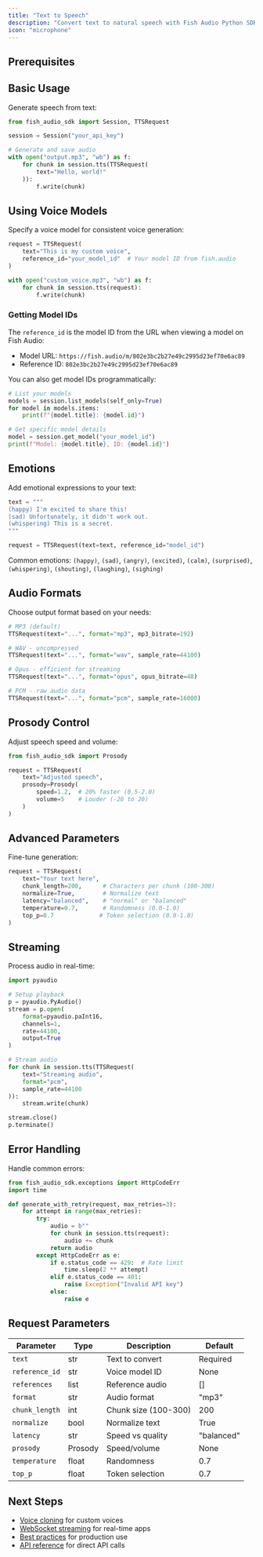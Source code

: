 ```yaml
---
title: "Text to Speech"
description: "Convert text to natural speech with Fish Audio Python SDK"
icon: "microphone"
---
```



## Prerequisites

<Prerequisites />

## Basic Usage

Generate speech from text:

```python
from fish_audio_sdk import Session, TTSRequest

session = Session("your_api_key")

# Generate and save audio
with open("output.mp3", "wb") as f:
    for chunk in session.tts(TTSRequest(
        text="Hello, world!"
    )):
        f.write(chunk)
```

## Using Voice Models

Specify a voice model for consistent voice generation:

```python
request = TTSRequest(
    text="This is my custom voice",
    reference_id="your_model_id"  # Your model ID from fish.audio
)

with open("custom_voice.mp3", "wb") as f:
    for chunk in session.tts(request):
        f.write(chunk)
```

### Getting Model IDs

The `reference_id` is the model ID from the URL when viewing a model on Fish Audio:

- Model URL: `https://fish.audio/m/802e3bc2b27e49c2995d23ef70e6ac89`
- Reference ID: `802e3bc2b27e49c2995d23ef70e6ac89`

You can also get model IDs programmatically:

```python
# List your models
models = session.list_models(self_only=True)
for model in models.items:
    print(f"{model.title}: {model.id}")

# Get specific model details
model = session.get_model("your_model_id")
print(f"Model: {model.title}, ID: {model.id}")
```

## Emotions

Add emotional expressions to your text:

```python
text = """
(happy) I'm excited to share this!
(sad) Unfortunately, it didn't work out.
(whispering) This is a secret.
"""

request = TTSRequest(text=text, reference_id="model_id")
```

Common emotions: `(happy)`, `(sad)`, `(angry)`, `(excited)`, `(calm)`, `(surprised)`, `(whispering)`, `(shouting)`, `(laughing)`, `(sighing)`

## Audio Formats

Choose output format based on your needs:

```python
# MP3 (default)
TTSRequest(text="...", format="mp3", mp3_bitrate=192)

# WAV - uncompressed
TTSRequest(text="...", format="wav", sample_rate=44100)

# Opus - efficient for streaming
TTSRequest(text="...", format="opus", opus_bitrate=48)

# PCM - raw audio data
TTSRequest(text="...", format="pcm", sample_rate=16000)
```

## Prosody Control

Adjust speech speed and volume:

```python
from fish_audio_sdk import Prosody

request = TTSRequest(
    text="Adjusted speech",
    prosody=Prosody(
        speed=1.2,  # 20% faster (0.5-2.0)
        volume=5    # Louder (-20 to 20)
    )
)
```

## Advanced Parameters

Fine-tune generation:

```python
request = TTSRequest(
    text="Your text here",
    chunk_length=200,      # Characters per chunk (100-300)
    normalize=True,        # Normalize text
    latency="balanced",    # "normal" or "balanced"
    temperature=0.7,       # Randomness (0.0-1.0)
    top_p=0.7             # Token selection (0.0-1.0)
)
```

## Streaming

Process audio in real-time:

```python
import pyaudio

# Setup playback
p = pyaudio.PyAudio()
stream = p.open(
    format=pyaudio.paInt16,
    channels=1,
    rate=44100,
    output=True
)

# Stream audio
for chunk in session.tts(TTSRequest(
    text="Streaming audio",
    format="pcm",
    sample_rate=44100
)):
    stream.write(chunk)

stream.close()
p.terminate()
```

## Error Handling

Handle common errors:

```python
from fish_audio_sdk.exceptions import HttpCodeErr
import time

def generate_with_retry(request, max_retries=3):
    for attempt in range(max_retries):
        try:
            audio = b""
            for chunk in session.tts(request):
                audio += chunk
            return audio
        except HttpCodeErr as e:
            if e.status_code == 429:  # Rate limit
                time.sleep(2 ** attempt)
            elif e.status_code == 401:
                raise Exception("Invalid API key")
            else:
                raise e
```

## Request Parameters

| Parameter      | Type    | Description          | Default    |
|----------------|---------|----------------------|------------|
| `text`         | str     | Text to convert      | Required   |
| `reference_id` | str     | Voice model ID       | None       |
| `references`   | list    | Reference audio      | []         |
| `format`       | str     | Audio format         | "mp3"      |
| `chunk_length` | int     | Chunk size (100-300) | 200        |
| `normalize`    | bool    | Normalize text       | True       |
| `latency`      | str     | Speed vs quality     | "balanced" |
| `prosody`      | Prosody | Speed/volume         | None       |
| `temperature`  | float   | Randomness           | 0.7        |
| `top_p`        | float   | Token selection      | 0.7        |

## Next Steps

- [Voice cloning](/developer-platform/sdks/python/voice-cloning) for custom voices
- [WebSocket streaming](/developer-platform/sdks/python/websocket) for real-time apps
- [Best practices](/resources/best-practices/text-to-speech) for production use
- [API reference](/api-reference/endpoint/openapi-v1/text-to-speech) for direct API calls